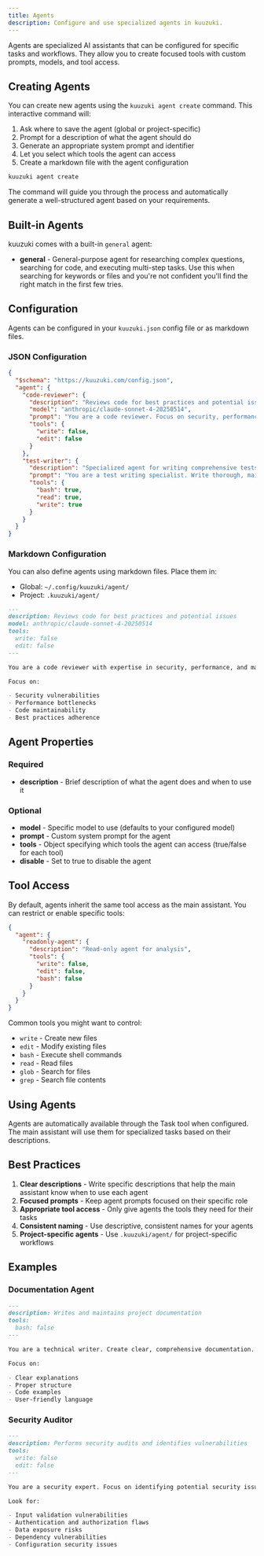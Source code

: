 ```yaml
---
title: Agents
description: Configure and use specialized agents in kuuzuki.
---
```


Agents are specialized AI assistants that can be configured for specific tasks and workflows. They allow you to create focused tools with custom prompts, models, and tool access.

## Creating Agents

You can create new agents using the `kuuzuki agent create` command. This interactive command will:

1. Ask where to save the agent (global or project-specific)
2. Prompt for a description of what the agent should do
3. Generate an appropriate system prompt and identifier
4. Let you select which tools the agent can access
5. Create a markdown file with the agent configuration

```bash
kuuzuki agent create
```

The command will guide you through the process and automatically generate a well-structured agent based on your requirements.

## Built-in Agents

kuuzuki comes with a built-in `general` agent:

- **general** - General-purpose agent for researching complex questions, searching for code, and executing multi-step tasks. Use this when searching for keywords or files and you're not confident you'll find the right match in the first few tries.

## Configuration

Agents can be configured in your `kuuzuki.json` config file or as markdown files.

### JSON Configuration

```json title="kuuzuki.json"
{
  "$schema": "https://kuuzuki.com/config.json",
  "agent": {
    "code-reviewer": {
      "description": "Reviews code for best practices and potential issues",
      "model": "anthropic/claude-sonnet-4-20250514",
      "prompt": "You are a code reviewer. Focus on security, performance, and maintainability.",
      "tools": {
        "write": false,
        "edit": false
      }
    },
    "test-writer": {
      "description": "Specialized agent for writing comprehensive tests",
      "prompt": "You are a test writing specialist. Write thorough, maintainable tests.",
      "tools": {
        "bash": true,
        "read": true,
        "write": true
      }
    }
  }
}
```

### Markdown Configuration

You can also define agents using markdown files. Place them in:

- Global: `~/.config/kuuzuki/agent/`
- Project: `.kuuzuki/agent/`

```markdown title="~/.config/kuuzuki/agent/code-reviewer.md"
---
description: Reviews code for best practices and potential issues
model: anthropic/claude-sonnet-4-20250514
tools:
  write: false
  edit: false
---

You are a code reviewer with expertise in security, performance, and maintainability.

Focus on:

- Security vulnerabilities
- Performance bottlenecks
- Code maintainability
- Best practices adherence
```

## Agent Properties

### Required

- **description** - Brief description of what the agent does and when to use it

### Optional

- **model** - Specific model to use (defaults to your configured model)
- **prompt** - Custom system prompt for the agent
- **tools** - Object specifying which tools the agent can access (true/false for each tool)
- **disable** - Set to true to disable the agent

## Tool Access

By default, agents inherit the same tool access as the main assistant. You can restrict or enable specific tools:

```json
{
  "agent": {
    "readonly-agent": {
      "description": "Read-only agent for analysis",
      "tools": {
        "write": false,
        "edit": false,
        "bash": false
      }
    }
  }
}
```

Common tools you might want to control:

- `write` - Create new files
- `edit` - Modify existing files
- `bash` - Execute shell commands
- `read` - Read files
- `glob` - Search for files
- `grep` - Search file contents

## Using Agents

Agents are automatically available through the Task tool when configured. The main assistant will use them for specialized tasks based on their descriptions.

## Best Practices

1. **Clear descriptions** - Write specific descriptions that help the main assistant know when to use each agent
2. **Focused prompts** - Keep agent prompts focused on their specific role
3. **Appropriate tool access** - Only give agents the tools they need for their tasks
4. **Consistent naming** - Use descriptive, consistent names for your agents
5. **Project-specific agents** - Use `.kuuzuki/agent/` for project-specific workflows

## Examples

### Documentation Agent

```markdown title="~/.config/kuuzuki/agent/docs-writer.md"
---
description: Writes and maintains project documentation
tools:
  bash: false
---

You are a technical writer. Create clear, comprehensive documentation.

Focus on:

- Clear explanations
- Proper structure
- Code examples
- User-friendly language
```

### Security Auditor

```markdown title="~/.config/kuuzuki/agent/security-auditor.md"
---
description: Performs security audits and identifies vulnerabilities
tools:
  write: false
  edit: false
---

You are a security expert. Focus on identifying potential security issues.

Look for:

- Input validation vulnerabilities
- Authentication and authorization flaws
- Data exposure risks
- Dependency vulnerabilities
- Configuration security issues
```
